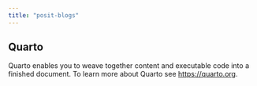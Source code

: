 ```yaml
---
title: "posit-blogs"
---
```


## Quarto

Quarto enables you to weave together content and executable code into a finished document. To learn more about Quarto see <https://quarto.org>.
